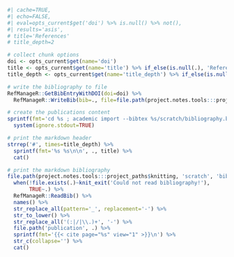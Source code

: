 ```r
#| cache=TRUE,
#| echo=FALSE,
#| eval=opts_current$get('doi') %>% is.null() %>% not(),
#| results='asis',
# title='References'
# title_depth=2

# collect chunk options
doi <- opts_current$get(name='doi')
title <- opts_current$get(name='title') %>% if_else(is.null(.), 'References', .)
title_depth <- opts_current$get(name='title_depth') %>% if_else(is.null(.), 2, .)

# write the bibliography to file
RefManageR::GetBibEntryWithDOI(doi=doi) %>%
  RefManageR::WriteBib(bib=., file=file.path(project.notes.tools:::project_paths$knitting, 'scratch', 'bibliography.bib'), append=FALSE)

# create the publications content
sprintf(fmt='cd %s ; academic import --bibtex %s/scratch/bibliography.bib --publication-dir publication --no-overwrite', project.notes.tools:::project_paths$website, project.notes.tools:::project_paths$knitting) %>%
  system(ignore.stdout=TRUE)

# print the markdown header
strrep('#', times=title_depth) %>%
  sprintf(fmt='%s %s\n\n', ., title) %>%
  cat()

# print the markdown bibliography
file.path(project.notes.tools:::project_paths$knitting, 'scratch', 'bibliography.bib') %>%
  when(!file.exists(.)~knit_exit('Could not read bibliography!'),
       TRUE~.) %>%
  RefManageR::ReadBib() %>%
  names() %>%
  str_replace_all(pattern='_', replacement='-') %>%
  str_to_lower() %>%
  str_replace_all('(:|/|\\.)+', '-') %>%
  file.path('publication', .) %>%
  sprintf(fmt='{{< cite page="%s" view="1" >}}\n') %>%
  str_c(collapse='') %>%
  cat()
```
